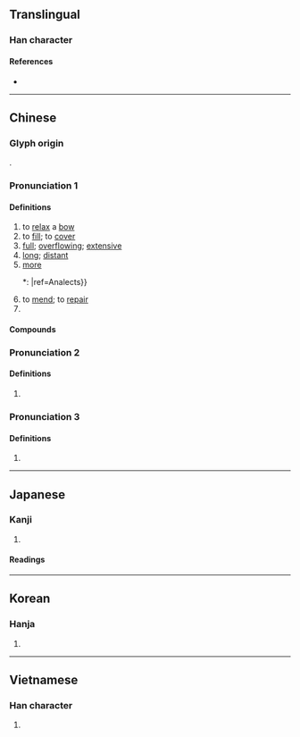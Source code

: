 {{also|弥}}
{{character info/new}}
==Translingual==

===Han character===
{{Han char|rn=57|rad=弓|as=14|sn=17|four=11227|canj=NMFB|ids=⿰弓爾}}

====References====
* {{Han ref|kx=0361.110|dkj=09877|dj=0679.090|hdz=21004.030|uh=5F4C|ud=24396|bh=C0B1|bd=49329}}

----

==Chinese==
{{zh-forms|s=弥}}

===Glyph origin===
{{Han etym}}
{{Han compound|弓|爾|ls=psc|c1=s|c2=p}}.

===Pronunciation 1===
{{zh-pron
|m=mí
|c=mei4,nei4
|h=pfs=mì;gd=ni3
|md=mì
|mn=ml:bî/qz,twv,xm,zz:mî/tw:mí/twv:nî
|mn_note=mí - vernacular
|mn-t=ni2/mi5
|mn-t_note=mi5 - used in {{zh-l|*彌勒}}
|w=3mi
|mc=y
|oc=1,y
|cat=v,a,adv,pn
}}

====Definitions====
{{zh-hanzi}}

# to [[relax]] a [[bow]]
# to [[fill]]; to [[cover]]
# [[full]]; [[overflowing]]; [[extensive]]
# [[long]]; [[distant]]
# [[more]]
#*: {{zh-x|顏 ^淵 喟然 歎 曰：「仰 之 彌 高，鑽{zuān} 之 彌 堅。」|Yan Yuan, in admiration of the Master's doctrines, sighed and said, “I looked up to them, and they seemed to become '''more''' high; I tried to penetrate them, and they seemed to become '''more''' firm; {{...}}|ref=Analects}}
# to [[mend]]; to [[repair]]
# {{surname|lang=zh}}

====Compounds====
{{zh-der|彌補|彌時|彌天大罪|彌撒經書|彌漫|彌月|愛彌兒|彌迦書|彌滿|彌勒|彌綸|彌事|彌足珍貴|彌賽亞|彌習彌佳|彌羅|彌望|彌月酒|彌敬|彌撒曲|彌年|彌封|彌天大謊|彌天亙地|彌留|彌天案|封彌|彌縫|仰之彌高|彌天|彌生文化|彌撒|欲蓋彌彰|沙彌|日久彌新|望彌撒|曠日彌久|歷久彌新|須彌座|須彌山|老而彌堅|阿彌陀佛|阿彌陀經|彌市|彌迦|彌陀}}

===Pronunciation 2===
{{zh-pron
|m=mǐ
|oc=2,n
|cat=v
}}

====Definitions====
{{zh-hanzi}}

# {{zh-alt-form|弭|to [[stop]]; to [[put down]]}}

===Pronunciation 3===
{{zh-pron
|m=ní
|cat=a
}}

====Definitions====
{{zh-hanzi}}

# {{zh-alt-form|婗}}

----

==Japanese==

===Kanji===
{{ja-kanji|grade=|rs=弓14|shin=弥}}

# {{defn|lang=ja|sort=弓14}}

====Readings====
{{ja-readings
|goon=み
|kanon=び
|kun=ひさ-し.い, わた-る, あまね-し, いよいよ-
}}

----

==Korean==

===Hanja===
{{ko-hanja|hangeul=미|eumhun=|rv=mi|mr=mi|y=mi}}

# {{defn|lang=ko|sort=弓14}}

----

==Vietnamese==

===Han character===
{{vi-hantu|[[di]]|rs=弓14}}

# {{defn|lang=vi|sort=弓14}}